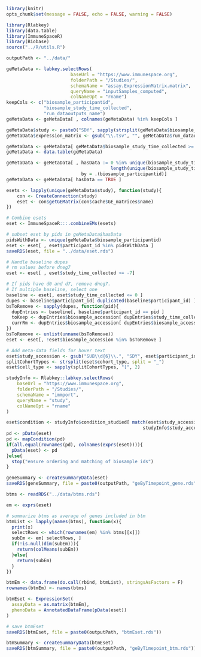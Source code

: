 
```r
library(knitr)
opts_chunk$set(message = FALSE, echo = FALSE, warning = FALSE)
```

```r
library(Rlabkey)
library(data.table)
library(ImmuneSpaceR)
library(Biobase)
source("../R/utils.R")
```

```r
outputPath <- "../data/"
```

```r
geMetaData <- labkey.selectRows(
                        baseUrl = "https://www.immunespace.org",
                        folderPath = "/Studies/",
                        schemaName = "assay.ExpressionMatrix.matrix",
                        queryName = "inputSamples_computed",
                        colNameOpt = "rname")
keepCols <- c("biosample_participantid",
              "biosample_study_time_collected",
              "run_dataoutputs_name")
geMetaData <- geMetaData[ , colnames(geMetaData) %in% keepCols ]

geMetaData$study <- paste0("SDY", sapply(strsplit(geMetaData$biosample_participantid, "\\."), "[", 2))
geMetaData$expression_matrix <- gsub("\\.tsv", "", geMetaData$run_dataoutputs_name)

geMetaData <- geMetaData[ geMetaData$biosample_study_time_collected >= 0, ]
geMetaData <- data.table(geMetaData)

geMetaData <- geMetaData[ , hasData := 0 %in% unique(biosample_study_time_collected) &
                                       length(unique(biosample_study_time_collected)) > 1,
                            by = .(biosample_participantid)]
geMetaData <- geMetaData[ hasData == TRUE ]
```

```r
esets <- lapply(unique(geMetaData$study), function(study){
    con <- CreateConnection(study)
    eset <- con$getGEMatrix(con$cache$GE_matrices$name)
})

# Combine esets
eset <- ImmuneSpaceR:::.combineEMs(esets)

# subset eset by pids in geMetaData$hasData
pidsWithData <- unique(geMetaData$biosample_participantid)
eset <- eset[ , eset$participant_id %in% pidsWithData ]
saveRDS(eset, file = "../data/eset.rds")
```

```r
# Handle baseline dupes
# rm values before dneg7
eset <- eset[ , eset$study_time_collected >= -7]

# If pids have d0 and d7, remove dneg7.
# If multiple baseline, select one
baseline <- eset[, eset$study_time_collected <= 0 ]
dupes <- baseline$participant_id[ duplicated(baseline$participant_id) ]
bsToRemove <- sapply(dupes, function(pid){
  dupEntries <- baseline[, baseline$participant_id == pid ]
  toKeep <- dupEntries$biosample_accession[ dupEntries$study_time_collected == max(dupEntries$study_time_collected)][[1]]
  currRm <- dupEntries$biosample_accession[ dupEntries$biosample_accession != toKeep]
})
bsToRemove <- unlist(unname(bsToRemove))
eset <- eset[, !eset$biosample_accession %in% bsToRemove ]

# Add meta-data fields for hover text
eset$study_accession <- gsub("SUB\\d{6}\\.", "SDY", eset$participant_id)
splitCohortTypes <- strsplit(eset$cohort_type, split = "_")
eset$cell_type <- sapply(splitCohortTypes, "[", 2)

studyInfo <- Rlabkey::labkey.selectRows(
    baseUrl = "https://www.immunespace.org",
    folderPath = "/Studies/",
    schemaName = "immport",
    queryName = "study",
    colNameOpt = "rname"
)

eset$condition <- studyInfo$condition_studied[ match(eset$study_accession,
                                                   studyInfo$study_accession)]
pd <- pData(eset)
pd <- mapCondition(pd)
if(all.equal(rownames(pd), colnames(exprs(eset)))){
  pData(eset) <- pd
}else{
  stop("ensure ordering and matching of biosample ids")
}

```


```r
geneSummary <- createSummaryData(eset)
saveRDS(geneSummary, file = paste0(outputPath, "geByTimepoint_gene.rds"))
```


```r
btms <- readRDS("../data/btms.rds")

em <- exprs(eset)

# summarize btms as average of genes included in btm
btmList <- lapply(names(btms), function(x){
  print(x)
  selectRows <- which(rownames(em) %in% btms[[x]])
  subEm <- em[ selectRows, ]
  if(!is.null(dim(subEm))){
    return(colMeans(subEm))
  }else{
    return(subEm)
  }
})

btmEm <- data.frame(do.call(rbind, btmList), stringsAsFactors = F)
rownames(btmEm) <- names(btms)

btmEset <- ExpressionSet(
  assayData = as.matrix(btmEm),
  phenoData = AnnotatedDataFrame(pData(eset))
)

# save btmEset
saveRDS(btmEset, file = paste0(outputPath, "btmEset.rds"))

btmSummary <- createSummaryData(btmEset)
saveRDS(btmSummary, file = paste0(outputPath, "geByTimepoint_btm.rds"))
```